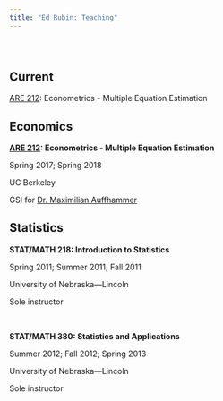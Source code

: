 ```yaml
---
title: "Ed Rubin: Teaching"
---
```


<br>

# {.tabset .tabset-fade}

## Current

[ARE 212](https://edrub.in/ARE212): Econometrics - Multiple Equation Estimation

## Economics

__[ARE 212](https://edrub.in/ARE212): Econometrics - Multiple Equation Estimation__

Spring 2017; Spring 2018

UC Berkeley

GSI for [Dr. Maximilian Auffhammer](http://www.auffhammer.com)

## Statistics

__STAT/MATH 218: Introduction to Statistics__

Spring 2011; Summer 2011; Fall 2011

University of Nebraska—Lincoln

Sole instructor

<br>

__STAT/MATH 380: Statistics and Applications__

Summer 2012; Fall 2012; Spring 2013

University of Nebraska—Lincoln

Sole instructor
